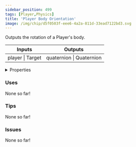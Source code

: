 ```yaml
---
sidebar_position: 499
tags: [Player,Physics]
title: 'Player Body Orientation'
image: /img/chip/d5f0503f-eee6-4a2a-811d-33ead7122bd3.svg
---
```


Outputs the rotation of a Player's body.



<IChip uuid="d5f0503f-eee6-4a2a-811d-33ead7122bd3"/>

<table><thead><tr><th>Inputs</th><th>Outputs</th></tr></thead><tbody><tr><td>player | Target</td><td>quaternion | Quaternion</td></tr></tbody></table>

<details>
  <summary>Properties</summary>
  <div>
    <div>
    <table>
      <tbody>
        <tr>
          <td>Is beta required?</td>
          <td>No</td>
        </tr>
        <tr>
          <td>Is chip a trolling risk?</td>
          <td>No</td>
        </tr>
        <tr>
          <td>Is chip a role assignment risk?</td>
          <td>No</td>
        </tr>
        <tr>
          <td>Chip UUID</td>
          <td>d5f0503f-eee6-4a2a-811d-33ead7122bd3</td>
        </tr>
        <tr>
          <td>Room availability</td>
          <td>Available everywhere</td>
        </tr>
      </tbody>
    </table>
    </div>
  </div>
</details>

### Uses

None so far!

### Tips

None so far!

### Issues

None so far!